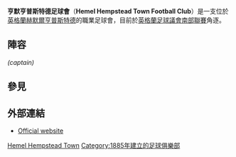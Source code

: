 {{Infobox football club
| clubname    = 亨默亨普斯特德
| image       = 
| fullname    = Hemel Hempstead Town Football Club
| nickname    = The Tudors
| founded     = {{start date and age|df=yes|1885}}
| ground      = [[赫默爾亨普斯特德|赫默爾亨普斯特德]]沃克斯霍爾路
| capacity    = 3,152 (250 seated)
| chairman    = David Boggins
| manager     = [[Dean_Brennan|Dean Brennan]]
| league = {{English football updater|HemelHeT}}
| season = {{English football updater|HemelHeT2}}
| position = {{English football updater|HemelHeT3}}
| pattern_la1=_afc1314h
| pattern_b1=_shoulder_stripes_white_stripes
| pattern_ra1=_afc1314h
| pattern_sh1 = _adidas_white
| pattern_so1 = _color_3_stripes_white
| leftarm1 = FF0000
| body1 = FF0000
| rightarm1 = FF0000
| shorts1 = FF0000
| socks1 = FF0000
| pattern_la2 = _lightgreenborder
| pattern_b2 = _black_chest
| pattern_ra2 = _lightgreenborder
| pattern_sh2 = _adidas_white
| pattern_so2 = _color_3_stripes_white
| leftarm2 = 000000
| body2 = 00FF00
| rightarm2 = 000000
| shorts2 = 000000
| socks2 = 000000
}}

'''亨默亨普斯特德足球會'''（'''Hemel Hempstead Town Football Club'''）是一支位於[[英格蘭|英格蘭]][[赫默爾亨普斯特德|赫默爾亨普斯特德]]的職業足球會，目前於[[英格蘭足球議會南部聯賽|英格蘭足球議會南部聯賽]]角逐。

==陣容==
{{updated|2015年7月4日}}
{{fs start}}
{{fs player| no= | nat=ENG | pos=GK | name=Jamie Head}}
{{fs player| no= | nat=ENG | pos=GK | name=Jamie Butler}}
{{fs player| no= | nat=ENG | pos=DF | name=[[Ed_Asafu-Adjaye|Ed Asafu-Adjaye]]}}
{{fs player| no= | nat=ENG | pos=DF | name=James Brighton}}
{{fs player |nat=ENG |pos=DF |name=[[Jordan_Brown_(footballer)|Jordan Brown]]}}
{{fs player| no= | nat=ENG | pos=DF | name=Kyle Connolly}}
{{fs player| no= | nat=ENG | pos=DF | name=[[Terrell_Forbes|Terrell Forbes]]}}
{{fs player| no= | nat=ENG | pos=DF | name=[[David_King_(footballer)|David King]]}}
{{fs player| no= | nat=ENG | pos=DF | name=Arthur Lee}}
{{fs player| no= | nat=ENG | pos=DF | name=[[Eddie_Oshodi|Eddie Oshodi]]}}
{{fs player| no= | nat=ENG | pos=DF | name=[[Ben_Herd|Ben Herd]]}}
{{fs mid}}
{{fs player| no= | nat=ENG | pos=MF | name=[[Matthew_Spring|Matthew Spring]]}}
{{fs player| no= | nat=ENG | pos=MF | name=[[Billy_Gibson_(footballer,_born_1990)|Billy Gibson]]}}
{{fs player| no= | nat=IRE | pos=MF | name=[[Matthew_Harriott|Matty Harriott]]}}
{{fs player| no= | nat=ENG | pos=MF | name=Ian Rees}}
{{fs player| no= | nat=ENG | pos=MF | name=James Potton}} ''(captain)''
{{fs player| no= | nat=ENG | pos=MF | name=Zach Reynolds}}
{{fs player| no= | nat=ENG | pos=FW | name=Oliver Hawkins}}
{{fs player| no= | nat=ENG | pos=FW | name=[[Jamie_Slabber|Jamie Slabber]]}}
{{fs player| no= | nat=ENG | pos=FW | name=John Frendo}}
{{fs player| no= | nat=ENG | pos=FW | name=[[Dennis_Oli|Dennis Oli]]}}
{{fs end}}

==參見==
{{reflist}}

==外部連結==
*[http://www.hemelfc.com/ Official website] {{Wayback|url=http://www.hemelfc.com/ |date=20201030011307 }}

[[Category:哈特福郡足球俱樂部|Hemel Hempstead Town]]
[[Category:1885年建立的足球俱樂部|Category:1885年建立的足球俱樂部]]